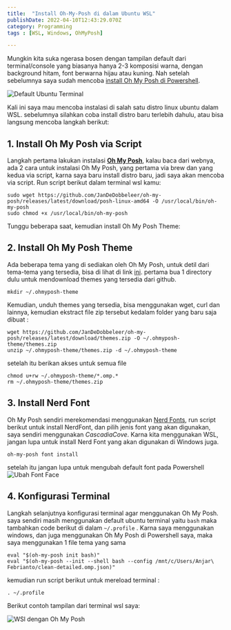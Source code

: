 ```yaml
---
title:  "Install Oh-My-Posh di dalam Ubuntu WSL"
publishDate: 2022-04-10T12:43:29.070Z
category: Programming
tags : [WSL, Windows, OhMyPosh]

---
```


Mungkin kita suka ngerasa bosen dengan tampilan default dari terminal/console yang biasanya hanya 2-3 komposisi warna, dengan background hitam, font berwarna hijau atau kuning. Nah setelah sebelumnya saya sudah mencoba [install Oh My Posh di Powershell][ohmyposh-powershell-post].

![Default Ubuntu Terminal](https://i.postimg.cc/T1vGXsRm/Screenshot-2022-10-11-140325.png)

Kali ini saya mau mencoba instalasi di salah satu distro linux ubuntu dalam WSL. sebelumnya silahkan coba install distro baru terlebih dahulu, atau bisa langsung mencoba langkah berikut:

## 1. Install Oh My Posh via Script

Langkah pertama lakukan instalasi [**Oh My Posh**][ohmyposh], kalau baca dari webnya, ada 2 cara untuk instalasi Oh My Posh, yang pertama via brew dan yang kedua via script, karna saya baru install distro baru, jadi saya akan mencoba via script. Run script berikut dalam terminal wsl kamu:

```
sudo wget https://github.com/JanDeDobbeleer/oh-my-posh/releases/latest/download/posh-linux-amd64 -O /usr/local/bin/oh-my-posh
sudo chmod +x /usr/local/bin/oh-my-posh
```

Tunggu beberapa saat, kemudian install Oh My Posh Theme:

## 2. Install Oh My Posh Theme

Ada beberapa tema yang di sediakan oleh Oh My Posh, untuk detil dari tema-tema yang tersedia, bisa di lihat di link [ini][ohmyposh-theme]. pertama bua 1 directory dulu untuk mendownload themes yang tersedia dari github.

```
mkdir ~/.ohmyposh-theme
```

Kemudian, unduh themes yang tersedia, bisa menggunakan wget, curl dan lainnya, kemudian ekstract file zip tersebut kedalam folder yang baru saja dibuat :

```
wget https://github.com/JanDeDobbeleer/oh-my-posh/releases/latest/download/themes.zip -O ~/.ohmyposh-theme/themes.zip
unzip ~/.ohmyposh-theme/themes.zip -d ~/.ohmyposh-theme
```

setelah itu berikan akses untuk semua file

```
chmod u+rw ~/.ohmyposh-theme/*.omp.*
rm ~/.ohmyposh-theme/themes.zip
```


## 3. Install Nerd Font

Oh My Posh sendiri merekomendasi menggunakan [Nerd Fonts][nerd-font], run script berikut untuk install NerdFont, dan pilih jenis font yang akan digunakan, saya sendiri menggunakan *CascadiaCove*. Karna kita menggunakan WSL, jangan lupa untuk install Nerd Font yang akan digunakan di Windows juga.

```
oh-my-posh font install
```

setelah itu jangan lupa untuk mengubah default font pada Powershell
![Ubah Font Face](https://i.postimg.cc/MKqpQkqF/Screenshot-2022-10-11-133938.png)

## 4. Konfigurasi Terminal

Langkah selanjutnya konfigurasi terminal agar menggunakan Oh My Posh. saya sendiri masih menggunakan default ubuntu terminal yaitu ``bash`` maka tambahkan code berikut di dalam ``~/.profile`` . Karna saya menggunakan windows, dan juga menggunakan Oh My Posh di Powershell saya, maka saya menggunakan 1 file tema yang sama

```
eval "$(oh-my-posh init bash)"
eval "$(oh-my-posh --init --shell bash --config /mnt/c/Users/Anjar\ Febrianto/clean-detailed.omp.json)"
```

kemudian run script berikut untuk mereload terminal :

```
. ~/.profile
```

Berikut contoh tampilan dari terminal wsl saya:

![WSl dengan Oh My Posh](https://i.postimg.cc/V6Scx8nD/Screenshot-2022-10-11-143610.png)


[ohmyposh]:https://ohmyposh.dev/
[ohmyposh-theme]:https://ohmyposh.dev/docs/themes
[nerd-font]:https://www.nerdfonts.com/
[ohmyposh-powershell-post]:/article/install-oh-my-post-di-powershell
